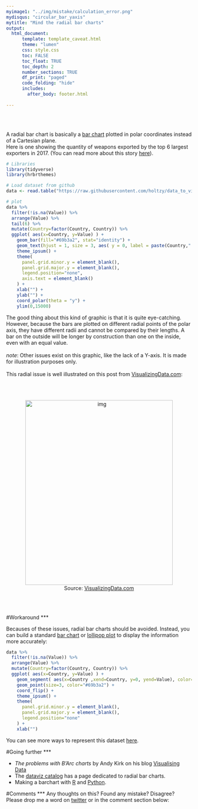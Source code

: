 ```yaml
---
myimage1: "../img/mistake/calculation_error.png"
mydisqus: "circular_bar_yaxis"
mytitle: "Mind the radial bar charts"
output:
  html_document:
      template: template_caveat.html
      theme: "lumen"
      css: style.css
      toc: FALSE
      toc_float: TRUE
      toc_depth: 2
      number_sections: TRUE
      df_print: "paged"
      code_folding: "hide"
      includes: 
        after_body: footer.html
 
---
```


<br><br>
<div class="mycontent">

A radial bar chart is basically a [bar chart](https://www.data-to-viz.com/graph/barplot) plotted in polar coordinates instead of a Cartesian plane.
<br>
Here is one showing the quantity of weapons exported by the top 6 largest exporters in 2017. (You can read more about this story [here](http://www.data-to-viz.com/story/OneNumOneCat.html)).

```r
# Libraries
library(tidyverse)
library(hrbrthemes)

# Load dataset from github
data <- read.table("https://raw.githubusercontent.com/holtzy/data_to_viz/master/Example_dataset/7_OneCatOneNum.csv", header=TRUE, sep=",")

# plot
data %>%
  filter(!is.na(Value)) %>%
  arrange(Value) %>%
  tail(6) %>%
  mutate(Country=factor(Country, Country)) %>%
  ggplot( aes(x=Country, y=Value) ) +
    geom_bar(fill="#69b3a2", stat="identity") +
    geom_text(hjust = 1, size = 3, aes( y = 0, label = paste(Country," "))) +
    theme_ipsum() +
    theme(
      panel.grid.minor.y = element_blank(),
      panel.grid.major.y = element_blank(),
      legend.position="none",
      axis.text = element_blank()
    ) +
    xlab("") +
    ylab("") +
    coord_polar(theta = "y") +
    ylim(0,15000) 
```

The good thing about this kind of graphic is that it is quite eye-catching. However, because the bars are plotted on different radial points of the polar axis, they have different radii and cannot be compared by their lengths. A bar on the outside will be longer by construction than one on the inside, even with an equal value.
<br><br>
*note*: Other issues exist on this graphic, like the lack of a Y-axis. It is made for illustration purposes only.
<br><br>
This radial issue is well illustrated on this post from [VisualizingData.com](http://www.visualisingdata.com/2017/09/problems-barc-charts/):

<br><br>

<center>
<img src="IMG/radial_bar.png" alt="img" width="400" height="500">
</center>

<center>
Source: [VisualizingData.com](http://www.visualisingdata.com/2017/09/problems-barc-charts/)
</center>
<br><br>







#Workaround
***

Becauses of these issues, radial bar charts should be avoided. Instead, you can build a standard [bar chart](https://www.data-to-viz.com/graph/barplot) or [lollipop plot](https://www.data-to-viz.com/graph/lollipop) to display the information more accurately:

```r
data %>%
  filter(!is.na(Value)) %>%
  arrange(Value) %>%
  mutate(Country=factor(Country, Country)) %>%
  ggplot( aes(x=Country, y=Value) ) +
    geom_segment( aes(x=Country ,xend=Country, y=0, yend=Value), color="grey") +
    geom_point(size=3, color="#69b3a2") +
    coord_flip() +
    theme_ipsum() +
    theme(
      panel.grid.minor.y = element_blank(),
      panel.grid.major.y = element_blank(),
      legend.position="none"
    ) +
    xlab("")
```

You can see more ways to represent this dataset [here](http://www.data-to-viz.com/story/OneNumOneCat.html).


#Going further
***

- *The problems with B'Arc charts* by Andy Kirk on his blog [Visualising Data](http://www.visualisingdata.com/2017/09/problems-barc-charts/)
- The [dataviz catalog](https://datavizcatalogue.com/methods/radial_bar_chart.html) has a page dedicated to radial bar charts.
- Making a barchart with [R](https://www.r-graph-gallery.com/barplot/) and [Python](https://python-graph-gallery.com/barplot/).

#Comments
***
Any thoughts on this? Found any mistake? Disagree? Please drop me a word on [twitter](https://twitter.com/R_Graph_Gallery) or in the comment section below:
<br>



</div>














